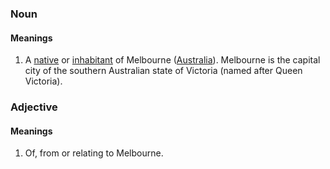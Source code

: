 ===Noun===
====Meanings====
#A [[native]] or [[inhabitant]] of Melbourne ([[Australia]]).  Melbourne is the capital city of the southern Australian state of Victoria (named after Queen Victoria).

===Adjective===
====Meanings====
#Of, from or relating to Melbourne.